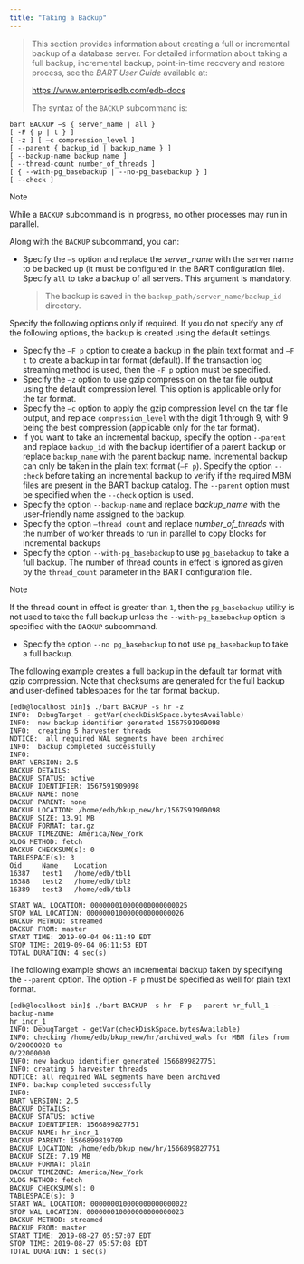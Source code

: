 ```yaml
---
title: "Taking a Backup"
---
```


> This section provides information about creating a full or incremental backup of a database server. For detailed information about taking a full backup, incremental backup, point-in-time recovery and restore process, see the *BART User Guide* available at:
> 
> <https://www.enterprisedb.com/edb-docs>
> 
> The syntax of the `BACKUP` subcommand is:

``` text
bart BACKUP –s { server_name | all }
[ -F { p | t } ]
[ -z ] [ –c compression_level ]
[ --parent { backup_id | backup_name } ]
[ --backup-name backup_name ]
[ --thread-count number_of_threads ]
[ { --with-pg_basebackup | --no-pg_basebackup } ]
[ --check ]
```

<div class="note">

<div class="title">

Note

</div>

While a `BACKUP` subcommand is in progress, no other processes may run in parallel.

</div>

Along with the `BACKUP` subcommand, you can:

  - Specify the `–s` option and replace the *server_name* with the server name to be backed up (it must be configured in the BART configuration file). Specify `all` to take a backup of all servers. This argument is mandatory.
    
    > The backup is saved in the `backup_path/server_name/backup_id` directory.

Specify the following options only if required. If you do not specify any of the following options, the backup is created using the default settings.

  - Specify the `–F p` option to create a backup in the plain text format and `–F t` to create a backup in tar format (default). If the transaction log streaming method is used, then the `-F p` option must be specified.
  - Specify the `–z` option to use gzip compression on the tar file output using the default compression level. This option is applicable only for the tar format.
  - Specify the `–c` option to apply the gzip compression level on the tar file output, and replace `compression_level` with the digit 1 through 9, with 9 being the best compression (applicable only for the tar format).
  - If you want to take an incremental backup, specify the option `--parent` and replace `backup_id` with the backup identifier of a parent backup or replace `backup_name` with the parent backup name. Incremental backup can only be taken in the plain text format (`–F p`). Specify the option `--check` before taking an incremental backup to verify if the required MBM files are present in the BART backup catalog. The `--parent` option must be specified when the `--check` option is used.
  - Specify the option `--backup-name` and replace *backup_name* with the user-friendly name assigned to the backup.
  - Specify the option `–thread count` and replace *number_of_threads* with the number of worker threads to run in parallel to copy blocks for incremental backups
  - Specify the option `--with-pg_basebackup` to use `pg_basebackup` to take a full backup. The number of thread counts in effect is ignored as given by the `thread_count` parameter in the BART configuration file.

<div class="note">

<div class="title">

Note

</div>

If the thread count in effect is greater than `1`, then the `pg_basebackup` utility is not used to take the full backup unless the `--with-pg_basebackup` option is specified with the `BACKUP` subcommand.

</div>

  - Specify the option `--no pg_basebackup` to not use `pg_basebackup` to take a full backup.

The following example creates a full backup in the default tar format with gzip compression. Note that checksums are generated for the full backup and user-defined tablespaces for the tar format backup.

``` text
[edb@localhost bin]$ ./bart BACKUP -s hr -z
INFO:  DebugTarget - getVar(checkDiskSpace.bytesAvailable)
INFO:  new backup identifier generated 1567591909098
INFO:  creating 5 harvester threads
NOTICE:  all required WAL segments have been archived
INFO:  backup completed successfully
INFO:
BART VERSION: 2.5
BACKUP DETAILS:
BACKUP STATUS: active
BACKUP IDENTIFIER: 1567591909098
BACKUP NAME: none
BACKUP PARENT: none
BACKUP LOCATION: /home/edb/bkup_new/hr/1567591909098
BACKUP SIZE: 13.91 MB
BACKUP FORMAT: tar.gz
BACKUP TIMEZONE: America/New_York
XLOG METHOD: fetch
BACKUP CHECKSUM(s): 0
TABLESPACE(s): 3
Oid     Name    Location
16387   test1   /home/edb/tbl1
16388   test2   /home/edb/tbl2
16389   test3   /home/edb/tbl3

START WAL LOCATION: 000000010000000000000025
STOP WAL LOCATION: 000000010000000000000026
BACKUP METHOD: streamed
BACKUP FROM: master
START TIME: 2019-09-04 06:11:49 EDT
STOP TIME: 2019-09-04 06:11:53 EDT
TOTAL DURATION: 4 sec(s)
```

The following example shows an incremental backup taken by specifying the `--parent` option. The option `-F p` must be specified as well for plain text format.

``` text
[edb@localhost bin]$ ./bart BACKUP -s hr -F p --parent hr_full_1 --backup-name
hr_incr_1
INFO: DebugTarget - getVar(checkDiskSpace.bytesAvailable)
INFO: checking /home/edb/bkup_new/hr/archived_wals for MBM files from 0/20000028 to
0/22000000
INFO: new backup identifier generated 1566899827751
INFO: creating 5 harvester threads
NOTICE: all required WAL segments have been archived
INFO: backup completed successfully
INFO:
BART VERSION: 2.5
BACKUP DETAILS:
BACKUP STATUS: active
BACKUP IDENTIFIER: 1566899827751
BACKUP NAME: hr_incr_1
BACKUP PARENT: 1566899819709
BACKUP LOCATION: /home/edb/bkup_new/hr/1566899827751
BACKUP SIZE: 7.19 MB
BACKUP FORMAT: plain
BACKUP TIMEZONE: America/New_York
XLOG METHOD: fetch
BACKUP CHECKSUM(s): 0
TABLESPACE(s): 0
START WAL LOCATION: 000000010000000000000022
STOP WAL LOCATION: 000000010000000000000023
BACKUP METHOD: streamed
BACKUP FROM: master
START TIME: 2019-08-27 05:57:07 EDT
STOP TIME: 2019-08-27 05:57:08 EDT
TOTAL DURATION: 1 sec(s)
```

